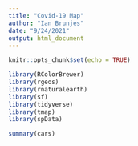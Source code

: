 ```yaml
---
title: "Covid-19 Map"
author: "Ian Brunjes"
date: "9/24/2021"
output: html_document
---
```


```r
knitr::opts_chunk$set(echo = TRUE)

library(RColorBrewer)
library(rgeos)
library(rnaturalearth)
library(sf)
library(tidyverse)
library(tmap)
library(spData)
```

```r
summary(cars)
```


